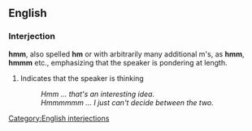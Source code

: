 ==English==

===Interjection===
'''hmm''', also spelled '''hm''' or with arbitrarily many additional m's, as '''hmm''', '''hmmm''' etc., emphasizing that the speaker is pondering at length.

# Indicates that the speaker is thinking
#: ''Hmm ... that's an interesting idea.''
#: ''Hmmmmmm ... I just can't decide between the two.'' <!-- Edits aren't getting saved? -->
[[Category:English interjections]]